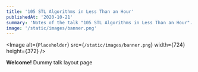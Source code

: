 ```yaml
---
title: '105 STL Algorithms in Less Than an Hour'
publishedAt: '2020-10-21'
summary: 'Notes of the talk "105 STL Algorithms in Less Than an Hour".'
image: '/static/images/banner.png'
---
```


<Image
  alt={`Placeholder`}
  src={`/static/images/banner.png`}
  width={724}
  height={372}
/>

**Welcome!** Dummy talk layout page